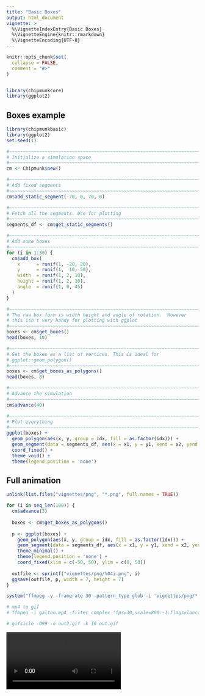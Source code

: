 ```yaml
---
title: "Basic Boxes"
output: html_document
vignette: >
  %\VignetteIndexEntry{Basic Boxes}
  %\VignetteEngine{knitr::rmarkdown}
  %\VignetteEncoding{UTF-8}
---
```


```r
knitr::opts_chunk$set(
  collapse = FALSE,
  comment = "#>"
)


library(chipmunkcore)
library(ggplot2)
```


## Boxes example


```r
library(chipmunkbasic)
library(ggplot2)
set.seed(1)

#~~~~~~~~~~~~~~~~~~~~~~~~~~~~~~~~~~~~~~~~~~~~~~~~~~~~~~~~~~~~~~~~~~~~~~~~~~~~~
# Initialize a simulation space
#~~~~~~~~~~~~~~~~~~~~~~~~~~~~~~~~~~~~~~~~~~~~~~~~~~~~~~~~~~~~~~~~~~~~~~~~~~~~~
cm <- Chipmunk$new()

#~~~~~~~~~~~~~~~~~~~~~~~~~~~~~~~~~~~~~~~~~~~~~~~~~~~~~~~~~~~~~~~~~~~~~~~~~~~~~
# Add fixed segments
#~~~~~~~~~~~~~~~~~~~~~~~~~~~~~~~~~~~~~~~~~~~~~~~~~~~~~~~~~~~~~~~~~~~~~~~~~~~~~
cm$add_static_segment(-70, 0, 70, 0)

#~~~~~~~~~~~~~~~~~~~~~~~~~~~~~~~~~~~~~~~~~~~~~~~~~~~~~~~~~~~~~~~~~~~~~~~~~~~~~
# Fetch all the segments. Use for plotting
#~~~~~~~~~~~~~~~~~~~~~~~~~~~~~~~~~~~~~~~~~~~~~~~~~~~~~~~~~~~~~~~~~~~~~~~~~~~~~
segments_df <- cm$get_static_segments()

#~~~~~~~~~~~~~~~~~~~~~~~~~~~~~~~~~~~~~~~~~~~~~~~~~~~~~~~~~~~~~~~~~~~~~~~~~~~~~
# Add some boxes
#~~~~~~~~~~~~~~~~~~~~~~~~~~~~~~~~~~~~~~~~~~~~~~~~~~~~~~~~~~~~~~~~~~~~~~~~~~~~~
for (i in 1:30) {
  cm$add_box(
    x      = runif(1, -20, 20), 
    y      = runif(1,  10, 50),
    width  = runif(1, 2, 10), 
    height = runif(1, 2, 10),
    angle  = runif(1, 0, 45)
  )
}

#~~~~~~~~~~~~~~~~~~~~~~~~~~~~~~~~~~~~~~~~~~~~~~~~~~~~~~~~~~~~~~~~~~~~~~~~~~~~~
# The raw box form is width height and angle of rotation.  However
# this isn't very handy for plotting with ggplot
#~~~~~~~~~~~~~~~~~~~~~~~~~~~~~~~~~~~~~~~~~~~~~~~~~~~~~~~~~~~~~~~~~~~~~~~~~~~~~
boxes <- cm$get_boxes()
head(boxes, 10)

#~~~~~~~~~~~~~~~~~~~~~~~~~~~~~~~~~~~~~~~~~~~~~~~~~~~~~~~~~~~~~~~~~~~~~~~~~~~~~
# Get the boxes as a list of vertices. This is ideal for 
# ggplot::geom_polygon()
#~~~~~~~~~~~~~~~~~~~~~~~~~~~~~~~~~~~~~~~~~~~~~~~~~~~~~~~~~~~~~~~~~~~~~~~~~~~~~
boxes <- cm$get_boxes_as_polygons()
head(boxes, 8)

#~~~~~~~~~~~~~~~~~~~~~~~~~~~~~~~~~~~~~~~~~~~~~~~~~~~~~~~~~~~~~~~~~~~~~~~~~~~~~
# Advance the simulation
#~~~~~~~~~~~~~~~~~~~~~~~~~~~~~~~~~~~~~~~~~~~~~~~~~~~~~~~~~~~~~~~~~~~~~~~~~~~~~
cm$advance(40)

#~~~~~~~~~~~~~~~~~~~~~~~~~~~~~~~~~~~~~~~~~~~~~~~~~~~~~~~~~~~~~~~~~~~~~~~~~~~~~
# Plot everything
#~~~~~~~~~~~~~~~~~~~~~~~~~~~~~~~~~~~~~~~~~~~~~~~~~~~~~~~~~~~~~~~~~~~~~~~~~~~~~
ggplot(boxes) + 
  geom_polygon(aes(x, y, group = idx, fill = as.factor(idx))) + 
  geom_segment(data = segments_df, aes(x = x1, y = y1, xend = x2, yend = y2)) + 
  coord_fixed() + 
  theme_void() + 
  theme(legend.position = 'none')
```


## Full animation


```r

unlink(list.files("vignettes/png", "*.png", full.names = TRUE))

for (i in seq_len(100)) {
  cm$advance(3)
  
  boxes <- cm$get_boxes_as_polygons()
  
  p <- ggplot(boxes) + 
    geom_polygon(aes(x, y, group = idx, fill = as.factor(idx))) + 
    geom_segment(data = segments_df, aes(x = x1, y = y1, xend = x2, yend = y2)) + 
    theme_minimal() + 
    theme(legend.position = 'none') + 
    coord_fixed(xlim = c(-50, 50), ylim = c(0, 50)) 
  
  outfile <- sprintf("vignettes/png/%04i.png", i)
  ggsave(outfile, p, width = 7, height = 7)
}

system("ffmpeg -y -framerate 30 -pattern_type glob -i 'vignettes/png/*.png' -c:v libx264 -pix_fmt yuv420p -s 800x800 vignettes/anim/boxes.mp4")

# mp4 to gif
# ffmpeg -i galton.mp4 -filter_complex 'fps=30,scale=800:-1:flags=lanczos,split [o1] [o2];[o1] palettegen [p]; [o2] fifo [o3];[o3] [p] paletteuse' out.gif

# gifsicle -O99 -o out2.gif -k 16 out.gif
```





![](anim/boxes.mp4)




